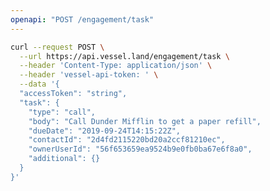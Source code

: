 ```yaml
---
openapi: "POST /engagement/task"
---
```


<RequestExample>

```bash Request
curl --request POST \
  --url https://api.vessel.land/engagement/task \
  --header 'Content-Type: application/json' \
  --header 'vessel-api-token: ' \
  --data '{
  "accessToken": "string",
  "task": {
    "type": "call",
    "body": "Call Dunder Mifflin to get a paper refill",
    "dueDate": "2019-09-24T14:15:22Z",
    "contactId": "2d4fd2115220bd20a2ccf81210ec",
    "ownerUserId": "56f653659ea9524b9e0fb0ba67e6f8a0",
    "additional": {}
  }
}'
```

</RequestExample>

